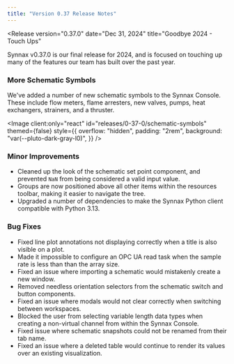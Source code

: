 ```yaml
---
title: "Version 0.37 Release Notes"
---
```



<Release
    version="0.37.0"
    date="Dec 31, 2024"
    title="Goodbye 2024 - Touch Ups"
>

<Thumbnail />

Synnax v0.37.0 is our final release for 2024, and is focused on touching up many of the
features our team has built over the past year.

### More Schematic Symbols

We've added a number of new schematic symbols to the Synnax Console. These include flow
meters, flame arresters, new valves, pumps, heat exchangers, strainers, and a thruster.

<Image
  client:only="react"
  id="releases/0-37-0/schematic-symbols"
  themed={false}
  style={{
    overflow: "hidden",
    padding: "2rem",
    background: "var(--pluto-dark-gray-l0)",
  }}
/>

### Minor Improvements

- Cleaned up the look of the schematic set point component, and prevented `NaN` from
  being considered a valid input value.
- Groups are now positioned above all other items within the resources toolbar, making
  it easier to navigate the tree.
- Upgraded a number of dependencies to make the Synnax Python client compatible with
  Python 3.13.

### Bug Fixes

- Fixed line plot annotations not displaying correctly when a title is also visible on a
  plot.
- Made it impossible to configure an OPC UA read task when the sample rate is less than
  than the array size.
- Fixed an issue where importing a schematic would mistakenly create a new window.
- Removed needless orientation selectors from the schematic switch and button components.
- Fixed an issue where modals would not clear correctly when switching between
  workspaces.
- Blocked the user from selecting variable length data types when creating a non-virtual
  channel from within the Synnax Console.
- Fixed issue where schematic snapshots could not be renamed from their tab name.
- Fixed an issue where a deleted table would continue to render its values over an
  existing visualization.

</Release>

